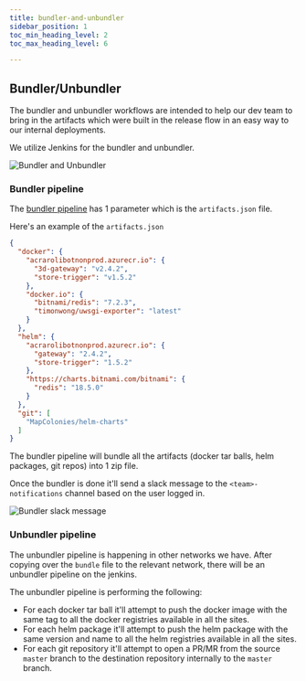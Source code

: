 ```yaml
---
title: bundler-and-unbundler
sidebar_position: 1
toc_min_heading_level: 2
toc_max_heading_level: 6

---
```



## Bundler/Unbundler

The bundler and unbundler workflows are intended to help our dev team to bring in the artifacts which were built in the release flow in an easy way to our internal deployments.

We utilize Jenkins for the bundler and unbundler. 


![Bundler and Unbundler](./img/bundler-unbundler.png) 

### Bundler pipeline

The [bundler pipeline](https://jenkins.mapcolonies.net/job/bundler/) has 1 parameter which is the `artifacts.json` file.

Here's an example of the `artifacts.json` 


```json
{
  "docker": {
    "acrarolibotnonprod.azurecr.io": {
      "3d-gateway": "v2.4.2",
      "store-trigger": "v1.5.2"
    },
    "docker.io": {
      "bitnami/redis": "7.2.3",
      "timonwong/uwsgi-exporter": "latest"
    }
  },
  "helm": {
    "acrarolibotnonprod.azurecr.io": {
      "gateway": "2.4.2",
      "store-trigger": "1.5.2"
    },
    "https://charts.bitnami.com/bitnami": {
      "redis": "18.5.0"
    }
  },
  "git": [
    "MapColonies/helm-charts"
  ]
}
```  

The bundler pipeline will bundle all the artifacts (docker tar balls, helm packages, git repos) into 1 zip file.

Once the bundler is done it'll send a slack message to the `<team>-notifications` channel based on the user logged in.

![Bundler slack message](./img/bundler-slack.png)

### Unbundler pipeline

The unbundler pipeline is happening in other networks we have.
After copying over the `bundle` file to the relevant network, there will be an unbundler pipeline on the jenkins.

The unbundler pipeline is performing the following:

* For each docker tar ball it'll attempt to push the docker image with the same tag to all the docker registries available in all the sites.
* For each helm package it'll attempt to push the helm package with the same version and name to all the helm registries available in all the sites.
* For each git repository it'll attempt to open a PR/MR from the source `master` branch to the destination repository internally to the `master` branch.
